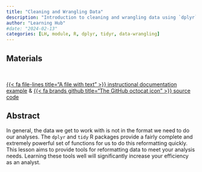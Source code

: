 ```yaml
---
title: "Cleaning and Wrangling Data" 
description: "Introduction to cleaning and wrangling data using `dplyr` and `tidyr` functions"
author: "Learning Hub"
#date: "2024-02-13"
categories: [LH, module, R, dplyr, tidyr, data-wrangling]
---
```


## Materials

<br>

::: {.center-text .body-text-l}
[{{< fa file-lines title="A file with text" >}} instructional documentation example](https://learning.nceas.ucsb.edu/2023-10-coreR/session_08.html){target="_blank"} & [{{< fa brands github title="The GitHub octocat icon" >}} source code](https://github.com/NCEAS/nceas-training/blob/2023-10-coreR/materials/sections/clean-wrangle-data.qmd){target="_blank"}
:::

## Abstract

In general, the data we get to work with is not in the format we need to do our analyses. The `dplyr` and `tidy` R packages provide a fairly complete and extremely powerful set of functions for us to do this reformatting quickly. This lesson aims to provide tools for reformatting data to meet your analysis needs. Learning these tools well will significantly increase your efficiency as an analyst.


